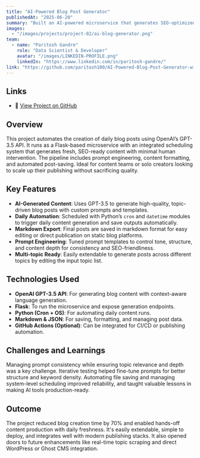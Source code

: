 ```yaml
---
title: "AI-Powered Blog Post Generator"
publishedAt: "2025-06-20"
summary: "Built an AI-powered microservice that generates SEO-optimized blog posts daily using GPT-3.5. Automates the full content pipeline with scheduling, post-processing, and publication-ready outputs."
images:
  - "/images/projects/project-02/ai-blog-generator.png"
team:
  - name: "Paritosh Gandre"
    role: "Data Scientist & Developer"
    avatar: "/images/LINKEDIN-PROFILE.png"
    linkedIn: "https://www.linkedin.com/in/paritosh-gandre/"
link: "https://github.com/paritosh100/AI-Powered-Blog-Post-Generator-with-Daily-Automation"
---
```


## Links

- 🔗 [View Project on GitHub](https://github.com/paritosh100/AI-Powered-Blog-Post-Generator-with-Daily-Automation)

## Overview

This project automates the creation of daily blog posts using OpenAI’s GPT-3.5 API. It runs as a Flask-based microservice with an integrated scheduling system that generates fresh, SEO-ready content with minimal human intervention. The pipeline includes prompt engineering, content formatting, and automated post-saving. Ideal for content teams or solo creators looking to scale up their publishing without sacrificing quality.

## Key Features

- **AI-Generated Content**: Uses GPT-3.5 to generate high-quality, topic-driven blog posts with custom prompts and templates.
- **Daily Automation**: Scheduled with Python’s `cron` and `datetime` modules to trigger daily content generation and save outputs automatically.
- **Markdown Export**: Final posts are saved in markdown format for easy editing or direct publication on static blog platforms.
- **Prompt Engineering**: Tuned prompt templates to control tone, structure, and content depth for consistency and SEO-friendliness.
- **Multi-topic Ready**: Easily extendable to generate posts across different topics by editing the input topic list.

## Technologies Used

- **OpenAI GPT-3.5 API**: For generating blog content with context-aware language generation.
- **Flask**: To run the microservice and expose generation endpoints.
- **Python (Cron + OS)**: For automating daily content runs.
- **Markdown & JSON**: For saving, formatting, and managing post data.
- **GitHub Actions (Optional)**: Can be integrated for CI/CD or publishing automation.

## Challenges and Learnings

Managing prompt consistency while ensuring topic relevance and depth was a key challenge. Iterative testing helped fine-tune prompts for better structure and keyword density. Automating file saving and managing system-level scheduling improved reliability, and taught valuable lessons in making AI tools production-ready.

## Outcome

The project reduced blog creation time by 70% and enabled hands-off content production with daily freshness. It's easily extendable, simple to deploy, and integrates well with modern publishing stacks. It also opened doors to future enhancements like real-time topic scraping and direct WordPress or Ghost CMS integration.
